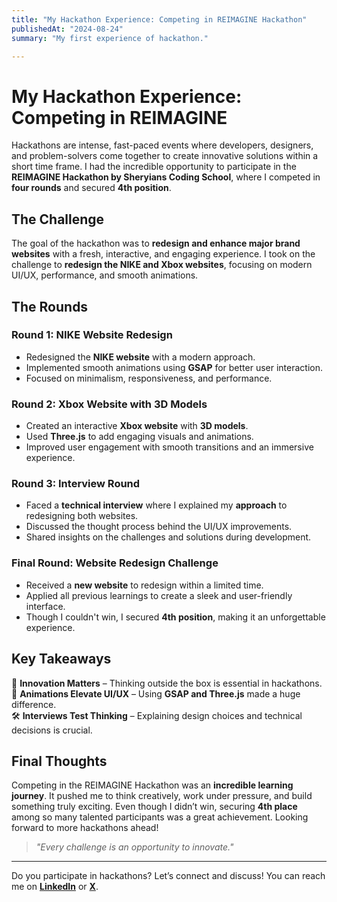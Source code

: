 ```yaml
---
title: "My Hackathon Experience: Competing in REIMAGINE Hackathon"
publishedAt: "2024-08-24"
summary: "My first experience of hackathon."

---
```




# My Hackathon Experience: Competing in REIMAGINE

Hackathons are intense, fast-paced events where developers, designers, and problem-solvers come together to create innovative solutions within a short time frame. I had the incredible opportunity to participate in the **REIMAGINE Hackathon by Sheryians Coding School**, where I competed in **four rounds** and secured **4th position**.

## The Challenge
The goal of the hackathon was to **redesign and enhance major brand websites** with a fresh, interactive, and engaging experience. I took on the challenge to **redesign the NIKE and Xbox websites**, focusing on modern UI/UX, performance, and smooth animations.

## The Rounds
### **Round 1: NIKE Website Redesign**
- Redesigned the **NIKE website** with a modern approach.
- Implemented smooth animations using **GSAP** for better user interaction.
- Focused on minimalism, responsiveness, and performance.

### **Round 2: Xbox Website with 3D Models**
- Created an interactive **Xbox website** with **3D models**.
- Used **Three.js** to add engaging visuals and animations.
- Improved user engagement with smooth transitions and an immersive experience.

### **Round 3: Interview Round**
- Faced a **technical interview** where I explained my **approach** to redesigning both websites.
- Discussed the thought process behind the UI/UX improvements.
- Shared insights on the challenges and solutions during development.

### **Final Round: Website Redesign Challenge**
- Received a **new website** to redesign within a limited time.
- Applied all previous learnings to create a sleek and user-friendly interface.
- Though I couldn't win, I secured **4th position**, making it an unforgettable experience.

## Key Takeaways
🚀 **Innovation Matters** – Thinking outside the box is essential in hackathons.  
🎨 **Animations Elevate UI/UX** – Using **GSAP and Three.js** made a huge difference.  
🛠 **Interviews Test Thinking** – Explaining design choices and technical decisions is crucial.  

## Final Thoughts
Competing in the REIMAGINE Hackathon was an **incredible learning journey**. It pushed me to think creatively, work under pressure, and build something truly exciting. Even though I didn’t win, securing **4th place** among so many talented participants was a great achievement. Looking forward to more hackathons ahead!

> _"Every challenge is an opportunity to innovate."_

---

Do you participate in hackathons? Let’s connect and discuss! You can reach me on **[LinkedIn](https://www.linkedin.com/in/abhishek-shrivastav-27693523a/)** or **[X](https://x.com/AbhiShr91419505)**.
